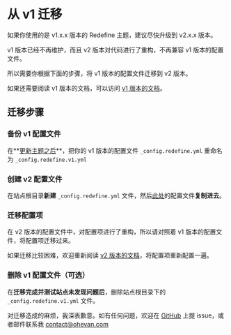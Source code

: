 # 从 v1 迁移

如果你使用的是 v1.x.x 版本的 Redefine 主题，建议尽快升级到 v2.x.x 版本。

v1 版本已经不再维护，而且 v2 版本对代码进行了重构，不再兼容 v1 版本的配置文件。

所以需要你根据下面的步骤，将 v1 版本的配置文件迁移到 v2 版本。

如果还需要阅读 v1 版本的文档，可以访问 [v1 版本的文档](https://redefine-docs-v1.ohevan.com/)。

## 迁移步骤


<Steps>

### 备份 v1 配置文件

在**[更新主题之后](/getting-started#%E6%9B%B4%E6%96%B0)**，把你的 v1 版本的配置文件 `_config.redefine.yml` 重命名为 `_config.redefine.v1.yml`

### 创建 v2 配置文件

在站点根目录**新建** `_config.redefine.yml` 文件，然后[此处](https://github.com/EvanNotFound/hexo-theme-redefine/blob/main/_config.yml)的配置文件**复制进去**。

### 迁移配置项

在 v2 版本的配置文件中，对配置项进行了重构，所以请对照着 v1 版本的配置文件，将配置项迁移过来。

如果迁移比较困难，欢迎重新阅读 [v2 版本的文档](/getting-started)，将配置项重新配置一遍。

### 删除 v1 配置文件（可选）

在**迁移完成并测试站点未发现问题后**，删除站点根目录下的 `_config.redefine.v1.yml` 文件。

</Steps>

对迁移造成的麻烦，我深表歉意。如有任何问题，欢迎在 [GitHub](https://github.com/EvanNotFound/hexo-theme-redefine) 上提 issue，或者邮件联系我 [contact@ohevan.com](mailto:contact@ohevan.com)
